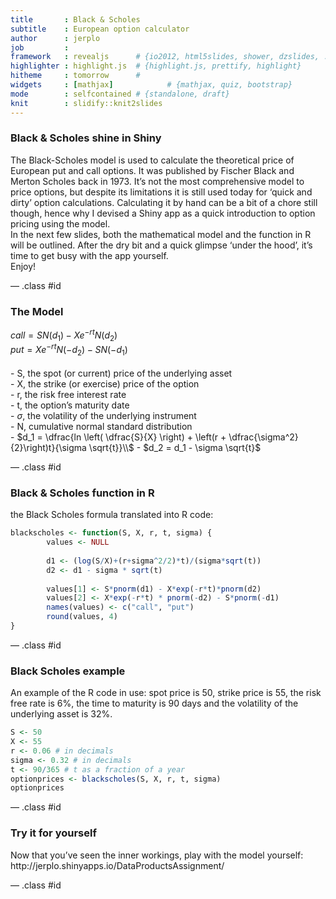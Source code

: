 ```yaml
---
title       : Black & Scholes
subtitle    : European option calculator
author      : jerplo
job         : 
framework   : revealjs      # {io2012, html5slides, shower, dzslides, ...}
highlighter : highlight.js  # {highlight.js, prettify, highlight}
hitheme     : tomorrow      # 
widgets     : [mathjax]            # {mathjax, quiz, bootstrap}
mode        : selfcontained # {standalone, draft}
knit        : slidify::knit2slides
---
```


### Black & Scholes shine in Shiny

The Black-Scholes model is used to calculate the theoretical price of European 
put and call options. It was published by Fischer Black and Merton Scholes 
back in 1973. It's not the most comprehensive model to price options, but
despite its limitations it is still used today for 'quick and dirty' option 
calculations. Calculating it by hand can be a bit of a chore still though, hence 
why I devised a Shiny app as a quick introduction to option pricing using the model.
<br>
In the next few slides, both the mathematical model and the function in R will
be outlined. After the dry bit and a quick glimpse 'under the hood', it's time 
to get busy with the app yourself. 
<br>
Enjoy!

--- .class #id 

### The Model

$call = SN(d_1) - Xe^{-rt}N(d_2)$  
$put = Xe^{-rt}N(-d_2) - SN(-d_1)$  
<br>
- S, the spot (or current) price of the underlying asset  
- X, the strike (or exercise) price of the option  
- r, the risk free interest rate  
- t, the option's maturity date  
- $\sigma$, the volatility of the underlying instrument  
- N, cumulative normal standard distribution  
- $d_1 = \dfrac{ln \left( \dfrac{S}{X} \right) + \left(r + \dfrac{\sigma^2}{2}\right)t}{\sigma \sqrt{t}}\\$ 
- $d_2 = d_1 - \sigma \sqrt{t}$

--- .class #id 

### Black & Scholes function in R
the Black Scholes formula translated into R code:

```r
blackscholes <- function(S, X, r, t, sigma) {
        values <- NULL
        
        d1 <- (log(S/X)+(r+sigma^2/2)*t)/(sigma*sqrt(t))
        d2 <- d1 - sigma * sqrt(t)
        
        values[1] <- S*pnorm(d1) - X*exp(-r*t)*pnorm(d2)
        values[2] <- X*exp(-r*t) * pnorm(-d2) - S*pnorm(-d1)
        names(values) <- c("call", "put")
        round(values, 4)
}
```

--- .class #id 

### Black Scholes example
An example of the R code in use: spot price is 50, strike price is 55, the 
risk free rate is 6%, the time to maturity is 90 days and the volatility of 
the underlying asset is 32%.

```r
S <- 50 
X <- 55 
r <- 0.06 # in decimals
sigma <- 0.32 # in decimals
t <- 90/365 # t as a fraction of a year
optionprices <- blackscholes(S, X, r, t, sigma)
optionprices
```

--- .class #id 

### Try it for yourself
Now that you've seen the inner workings, play with the model yourself:
http://jerplo.shinyapps.io/DataProductsAssignment/

--- .class #id



